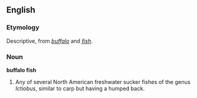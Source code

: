 ==English==

===Etymology===
Descriptive, from ''[[buffalo]]'' and ''[[fish]]''.

===Noun===
'''buffalo fish'''

# Any of several North American freshwater sucker fishes of the genus ''Ictiobus'', similar to carp but having a humped back.